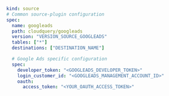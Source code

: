 ```yaml copy
kind: source
# Common source-plugin configuration
spec:
  name: googleads
  path: cloudquery/googleads
  version: "VERSION_SOURCE_GOOGLEADS"
  tables: ["*"]
  destinations: ["DESTINATION_NAME"]

  # Google Ads specific configuration
  spec:
    developer_token: "<GOOGLEADS_DEVELOPER_TOKEN>"
    login_customer_id: "<GOOGLEADS_MANAGEMENT_ACCOUNT_ID>"
    oauth:
      access_token: "<YOUR_OAUTH_ACCESS_TOKEN>"
```
